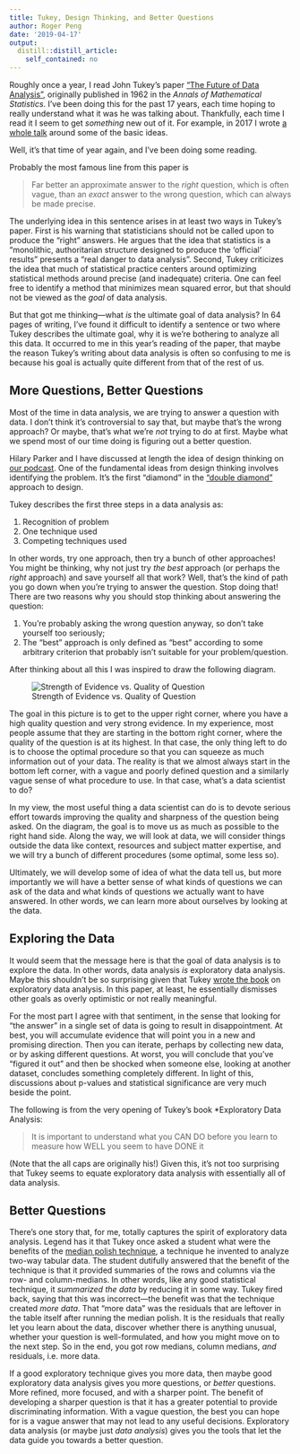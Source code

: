 ```yaml
---
title: Tukey, Design Thinking, and Better Questions
author: Roger Peng
date: '2019-04-17'
output:
  distill::distill_article:
    self_contained: no
---
```



Roughly once a year, I read John Tukey’s paper [“The Future of Data Analysis”](https://projecteuclid.org/euclid.aoms/1177704711), originally published in 1962 in the *Annals of Mathematical Statistics*. I’ve been doing this for the past 17 years, each time hoping to really understand what it was he was talking about. Thankfully, each time I read it I seem to get *something* new out of it. For example, in 2017 I wrote [a whole talk](https://youtu.be/qFtJaq4TlqE) around some of the basic ideas.

Well, it’s that time of year again, and I’ve been doing some reading.

Probably the most famous line from this paper is 

> Far better an approximate answer to the *right* question, which is often vague, than an *exact* answer to the wrong question, which can always be made precise.

The underlying idea in this sentence arises in at least two ways in Tukey’s paper. First is his warning that statisticians should not be called upon to produce the “right” answers. He argues that the idea that statistics is a “monolithic, authoritarian structure designed to produce the ‘official’ results” presents a “real danger to data analysis”. Second, Tukey criticizes the idea that much of statistical practice centers around optimizing statistical methods around precise (and inadequate) criteria. One can feel free to identify a method that minimizes mean squared error, but that should not be viewed as the *goal* of data analysis.

But that got me thinking---what *is* the ultimate goal of data analysis? In 64 pages of writing, I’ve found it difficult to identify a sentence or two where Tukey describes the ultimate goal, why it is we’re bothering to analyze all this data. It occurred to me in this year’s reading of the paper, that maybe the reason Tukey’s writing about data analysis is often so confusing to me is because his goal is actually quite different from that of the rest of us. 

## More Questions, Better Questions

Most of the time in data analysis, we are trying to answer a question with data. I don’t think it’s controversial to say that, but maybe that’s the wrong approach? Or maybe, that’s what we’re *not* trying to do at first. Maybe what we spend most of our time doing is figuring out a better question. 

Hilary Parker and I have discussed at length the idea of design thinking on [our podcast](http://nssdeviations.com). One of the fundamental ideas from design thinking involves identifying the problem. It’s the first “diamond” in the [“double diamond”](https://simplystatistics.org/2018/09/14/divergent-and-convergent-phases-of-data-analysis/) approach to design.

Tukey describes the first three steps in a data analysis as:

1. Recognition of problem
2. One technique used
3. Competing techniques used

In other words, try one approach, then try a bunch of other approaches! You might be thinking, why not just try *the best* approach (or perhaps the *right* approach) and save yourself all that work? Well, that’s the kind of path you go down when you’re trying to answer the question. Stop doing that! There are two reasons why you should stop thinking about answering the question:

1. You’re probably asking the wrong question anyway, so don’t take yourself too seriously;
2. The “best” approach is only defined as “best” according to some arbitrary criterion that probably isn’t suitable for your problem/question.

After thinking about all this I was inspired to draw the following diagram.

![Strength of Evidence vs. Quality of Question](/post/2019-04-17-tukey-design-thinking-and-better-questions_files/question_evidence.png)

The goal in this picture is to get to the upper right corner, where you have a high quality question and very strong evidence. In my experience, most people assume that they are starting in the bottom right corner, where the quality of the question is at its highest. In that case, the only thing left to do is to choose the optimal procedure so that you can squeeze as much information out of your data. The reality is that we almost always start in the bottom left corner, with a vague and poorly defined question and a similarly vague sense of what procedure to use. In that case, what’s a data scientist to do?

In my view, the most useful thing a data scientist can do is to devote serious effort towards improving the quality and sharpness of the question being asked. On the diagram, the goal is to move us as much as possible to the right hand side. Along the way, we will look at data, we will consider things outside the data like context, resources and subject matter expertise, and we will try a bunch of different procedures (some optimal, some less so). 

Ultimately, we will develop some of idea of what the data tell us, but more importantly we will have a better sense of what kinds of questions we can ask of the data and what kinds of questions we actually want to have answered. In other words, we can learn more about ourselves by looking at the data.

## Exploring the Data

It would seem that the message here is that the goal of data analysis is to explore the data. In other words, data analysis *is* exploratory data analysis. Maybe this shouldn’t be so surprising given that Tukey [wrote the book](https://en.wikipedia.org/wiki/Exploratory_data_analysis) on exploratory data analysis. In this paper, at least, he essentially dismisses other goals as overly optimistic or not really meaningful. 

For the most part I agree with that sentiment, in the sense that looking for “the answer” in a single set of data is going to result in disappointment. At best, you will accumulate evidence that will point you in a new and promising direction. Then you can iterate, perhaps by collecting new data, or by asking different questions. At worst, you will conclude that you’ve “figured it out” and then be shocked when someone else, looking at another dataset, concludes something completely different. In light of this, discussions about p-values and statistical significance are very much beside the point.

The following is from the very opening of Tukey’s book *Exploratory Data Analysis:

> It is important to understand what you CAN DO before you learn to measure how WELL you seem to have DONE it

(Note that the all caps are originally his!) Given this, it’s not too surprising that Tukey seems to equate exploratory data analysis with essentially all of data analysis. 

## Better Questions

There’s one story that, for me, totally captures the spirit of exploratory data analysis. Legend has it that Tukey once asked a student what were the benefits of the [median polish technique](https://en.wikipedia.org/wiki/Median_polish), a technique he invented to analyze two-way tabular data. The student dutifully answered that the benefit of the technique is that it provided summaries of the rows and columns via the row- and column-medians. In other words, like any good statistical technique, it *summarized the data* by reducing it in some way. Tukey fired back, saying that this was incorrect---the benefit was that the technique created *more data*. That “more data” was the residuals that are leftover in the table itself after running the median polish. It is the residuals that really let you learn about the data, discover whether there is anything unusual, whether your question is well-formulated, and how you might move on to the next step. So in the end, you got row medians, column medians, *and* residuals, i.e. more data.

If a good exploratory technique gives you more data, then maybe good exploratory data analysis gives you more questions, or *better* questions. More refined, more focused, and with a sharper point. The benefit of developing a sharper question is that it has a greater potential to provide discriminating information. With a vague question, the best you can hope for is a vague answer that may not lead to any useful decisions. Exploratory data analysis (or maybe just *data analysis*) gives you the tools that let the data guide you towards a better question.



